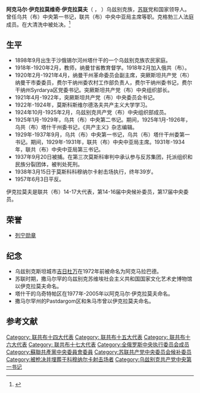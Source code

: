 {{Infobox officeholder
|original_name  = Акмáль Икрáмович Икрáмов
|name           = 阿克马尔·伊克拉莫维奇·伊克拉莫夫
|image          = The Soviet Union 1968 CPA 3668 stamp (One of Organizers of the Communist Party of Uzbekistan Akmal Ikramov (1898–1938)).jpg
| office = [[乌兹别克共产党|乌兹别克共产党]]中央第一书记
| term_start =1929年12月
| term_end =  1937年9月27日
| predecessor = [[伊萨克·阿布拉莫维奇·泽连斯基|伊萨克·阿布拉莫维奇·泽连斯基]]
| successor = [[乌斯曼·尤苏波维奇·尤苏波夫|乌斯曼·尤苏波维奇·尤苏波夫]]
| birth_date   = 1898年9月5日
| birth_place  = {{flag|Russian Empire}}[[锡尔河州|锡尔河州]]塔什干
| death_date   = {{death date and age|mf=yes|1938|3|15|1898|9|5|df=y}}
| death_place  = {{URS}}[[莫斯科|莫斯科]]科穆纳尔卡射击场
| nationality  = {{flag|Russian Empire}}（1898-1917）<br>{{flag|Russian SFSR|1918}}（1918-1922）<br>{{URS}}（1922-1938）
| party        = [[苏联共产党|苏联共产党]]
|awards={{{!}} style="background:transparent"
{{!}} {{列宁勋章}} 
{{!}}}
}}
'''阿克马尔·伊克拉莫维奇·伊克拉莫夫'''（{{lang-ru|Акмáль Икрáмович Икрáмов}} ， {{bd|1898年|9月5日|1938年|3月15日}}）乌兹别克族，[[苏联|苏联]]党和国家领导人。曾任乌共（布）中央第一书记，联共（布）中央中亚局主席等职。克格勃三人法庭成员。在大清洗中被处决。<ref>{{Cite web|title=Справочник по истории Коммунистической партии и Советского Союза 1898 - 1991|url=http://www.knowbysight.info/III/02857.asp}}</ref>

== 生平 ==
* 1898年9月出生于沙俄锡尔河州塔什干的一个乌兹别克族农民家庭。
* 1918年-1920年2月，教师，纳曼甘省教育督学。1918年2月加入俄共（布）。
* 1920年2月-1921年4月，纳曼干州革命委员会副主席，突厥斯坦共产党（布）纳曼干市委委员，费尔干纳州委农村工作部负责人，费尔干纳州委书记，费尔干纳州Syrdarya区党委书记。突厥斯坦共产党（布）中央组织部长。
* 1921年4月-1922年，突厥斯坦共产党（布）中央委员会书记。
* 1922年-1924年，莫斯科斯维尔德洛夫共产主义大学学习。
* 1924年10月-1925年2月，乌兹别克共产党（布）中央组织部成员。
* 1925年1月-1929年，乌共（布）中央第二书记。期间，1925年1月-1926年，乌共（布）塔什干州委书记，《共产主义》杂志编辑。
* 1929年-1937年9月，乌共（布）中央第一书记，乌共（布）塔什干州委第一书记。期间，1929年-1931年，联共（布）中央中亚局主席。1931年-1934年，联共（布）中央中亚局第三书记。
* 1937年9月20日被捕。在第三次莫斯科审判中承认参与反苏集团，托派组织和民族分裂团体，被判处死刑。
* 1938年3月15日于莫斯科科穆纳尔卡射击场执行，终年39岁。
* 1957年6月3日平反。
伊克拉莫夫是联共（布）14-17大代表，第14-16届中央候补委员，第17届中央委员。

== 荣誉 ==
* [[列宁勋章|列宁勋章]]

== 纪念 ==
* 乌兹别克斯坦城市[[吉日杜万|吉日杜万]]在1972年前被命名为阿克马拉巴德。
* 苏联时期，撒马尔罕的乌兹别克苏维埃社会主义共和国国家文化艺术史博物馆以伊克拉莫夫命名。
* 塔什干的乌奇特帕区在1977年-2005年以阿克马尔·伊克拉莫夫命名。
* 撒马尔罕州的Pastdargom区和朱马市曾以伊克拉莫夫命名。

== 参考文献 ==
{{Reflist}}

[[Category:_联共布十四大代表|Category: 联共布十四大代表]]
[[Category:_联共布十五大代表|Category: 联共布十五大代表]]
[[Category:_联共布十六大代表|Category: 联共布十六大代表]]
[[Category:_联共布十七大代表|Category: 联共布十七大代表]]
[[Category:全俄罗斯中央执行委员会成员|Category:全俄罗斯中央执行委员会成员]]
[[Category:蘇聯共產黨中央委員會委員|Category:蘇聯共產黨中央委員會委員]]
[[Category:苏联共产党中央委员会候补委员|Category:苏联共产党中央委员会候补委员]]
[[Category:被枪决并埋葬于科穆纳尔卡射击场者|Category:被枪决并埋葬于科穆纳尔卡射击场者]]
[[Category:乌兹别克共产党中央第一书记|Category:乌兹别克共产党中央第一书记]]